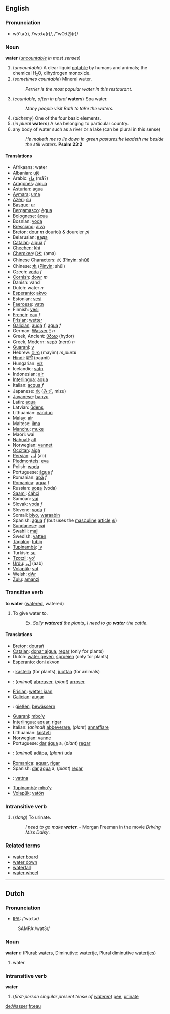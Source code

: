 ==English==
===Pronunciation===
*wô'tə(r), /ˈwɔːtə(r)/, /"wO:t@(r)/
<!-- this is British pronunciation but US pronunciation differs only due to rhoticity and cot-caught merger and is therefore systematic and does not warrant a separate transcription -->

===Noun===
'''water''' (''[[uncountable]] in most senses'')

#(''uncountable'') A clear liquid [[potable]] by humans and animals; the chemical H<small><sub>2</sub></small>O, dihydrogen monoxide.
#(''sometimes countable'') Mineral water.
#:''Perrier is the most popular water in this restaurant.''
#(''countable, often in plural'' '''waters''') Spa water.
#:''Many people visit Bath to take the waters.''
# (''alchemy'') One of the four basic elements.
#(''in plural'' '''waters''') A sea belonging to particular country.
#any body of water such as a river or a lake (can be plural in this sense)
#:''He maketh me to lie down in green pastures:he leadeth me beside the still waters.'' '''Psalm 23:2'''
 
====Translations====
*Afrikaans:  water
*Albanian: [[ujë]]
*Arabic: [[ماء]] (māʔ)
*[[Aragones]]:  [[aigua]]
*[[Asturian]]: [[agua]]
*[[Aymara]]: [[uma]] 
*[[Azeri]]: [[su]]
*[[Basque]]: [[ur]]
*[[Bergamasco]]: [[ègua]]
*[[Bolognese]]: [[âcua]]
*Bosnian: [[voda]]
*[[Bresciano]]: [[aiva]]
*[[Breton]]: [[dour]] ''m'' dourioù & doureier ''pl''
*Belarusian: [[вaдa]]
*[[Catalan]]: [[aigua]] ''f''
*[[Chechen]]: [[khi]]<!-- it would be nice to have the old cyrillic version too -->
*[[Cherokee]]: [[ᎠᎹ]] (ama)
*Chinese Characters: [[水]] ([[Pinyin]]: shǔi)
*Chinese: [[水]] ([[Pinyin]]: shǔi)
*Czech: [[voda]] ''f''
*[[Cornish]]: [[dowr]] ''m''
*Danish: vand
*Dutch: water ''n''
*[[Esperanto]]: [[akvo]] 
*Estonian: [[vesi]]
*[[Faeroese]]: [[vatn]]
*Finnish: [[vesi]]
*[[French]]: [[eau]] ''f''
*[[Frisian]]: [[wetter]]
*[[Galician]]: [[auga]] ''f'', [[agua]] ''f''
*German: [[Wasser]] [[:de:Wasser|^]] ''n''
*Greek, Ancient: [[ὕδωρ ]] (hydor)
*Greek, Modern: [[νερό]] (ner&oacute;) ''n''
*[[Guarani]]: [[y]]
*Hebrew: [[מיים]] (mayim) ''m,plural'' 
*[[Hindi]]: [[पानी]] (paanii)
*Hungarian: [[víz]]
*Icelandic: [[vatn]]
*Indonesian: [[air]]
*[[Interlingua]]: [[aqua]]
*Italian: [[acqua]] ''f''
*Japanese: [[水]] ([[みず]], mizu)
*[[Javanese]]: [[banyu]]
*Latin: [[aqua]]
*Latvian: [[ūdens]]
*Lithuanian: [[vanduo]] 
*Malay: [[air#Malay|air]]
*Maltese: [[ilma]]
*[[Manchu]]: [[muke]]
*Maori: wai
*[[Nahuatl]]: [[atl]]
*Norwegian: [[vannet]]
*[[Occitan]]: [[aiga]]
*[[Persian]]: [[آب]] (āb)
*[[Piedmonteis]]: [[eva]]
*Polish: [[woda]]
*Portuguese: [[água]] ''f''
*Romanian: [[apă]] ''f''
*[[Romanica]]: [[aqua]] ''f''
*Russian: [[вода]] (voda)
*[[Saami]]: [[čáhci]]
*Samoan: [[vai]]
*Slovak: [[voda]] ''f''
*Slovene: [[voda]] ''f''
*Somali: [[biyo]], [[waraabin]]
*Spanish: [[agua]] ''f'' (but uses the [[masculine]] [[article]] ''[[el]]'')
*[[Sundanese]]: [[cai]]
*Swahili: [[maji]]
*Swedish: [[vatten]] 
*[[Tagalog]]: [[tubig]]
*[[Tupinambá]]: [['y]]
*Turkish: [[su]]
*[[Tzotzil]]: [[voʻ]]
*[[Urdu]]: [[آب]] (aab)
*[[Volapük]]: [[vat]]
*Welsh: [[dŵr]]
*[[Zulu]]: [[amanzi]]

===Transitive verb===
'''to water''' ([[watered]], watered)

# To give water to.
#:Ex. ''Sally '''watered''' the plants'', ''I need to go '''water''' the cattle''.

====Translations====
*[[Breton]]: [[dourañ]]
*[[Catalan]]: [[donar aigua]], [[regar]] (only for plants)
*Dutch: [[water geven]], [[sproeien]] (only for plants)
*[[Esperanto]]: [[doni akvon]]
*{{fi}}: [[kastella]] (for plants), [[juottaa]] (for animals)
*{{fr}}: (''animal'') [[abreuver]], (''plant'') [[arroser]]
*[[Frisian]]: [[wetter jaan]]
*[[Galician]]: [[augar]]
*{{de}}: [[gießen]], [[bewässern]]
*[[Guarani]]: [[mbo'y]]
*[[Interlingua]]: [[aquar]], [[rigar]]
*Italian: (''animal'') [[abbeverare]], (''plant'') [[annaffiare]]
*Lithuanian: [[laistyti]]
*Norwegian: [[vanne]]
*Portuguese: [[dar]] [[água]] a, (''plant'') [[regar]]
*{{ro}}: (''animal'') [[adăpa]], (''plant'') [[uda]]
*[[Romanica]]: [[aquar]], [[rigar]]
*Spanish: [[dar]] [[agua]] a, (''plant'') [[regar]]
*{{sv}}: [[vattna]]
*[[Tupinambá]]: [[mbo'y]]
*[[Volapük]]: [[vatön]]

===Intransitive verb===
<!--"urinate" is intransitive - is "water" also intransitive in this sense?-->
#(''slang'') To urinate. 
#:''I need to go make '''water'''.'' - Morgan Freeman in the movie ''Driving Miss Daisy''.

===Related terms===
*[[water board]]
*[[water down]]
*[[waterfall]]
*[[water wheel]]

----
==Dutch==
===Pronunciation===
<!-- these prounciations don't match - which one is correct?
     the SAMPA for 1 is /"wa:t@r/, the IPA for 2 is /watɜr/ -->
*[[w:IPA|IPA]]: /'waːtər/
: SAMPA:/wat3r/

===Noun===
'''water''' ''n'' (Plural: [[waters]], Diminutive: [[watertje]], Plural diminutive [[watertjes]])

#water

===Intransitive verb===
'''water'''

# (''first-person singular present tense of [[wateren]]'') [[pee]], [[urinate]]

[[de:Wasser]]
[[fr:eau]]